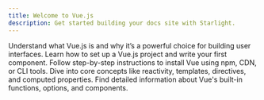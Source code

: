 ```yaml
---
title: Welcome to Vue.js
description: Get started building your docs site with Starlight.
---
```



<CardGrid stagger>
	<Card title="Introduction" icon="pencil">
		Understand what Vue.js is and why it’s a powerful choice for building user interfaces.
	</Card>
	<Card title="Getting Started" icon="rocket">
		Learn how to set up a Vue.js project and write your first component.
	</Card>
	<Card title="Installation" icon="download">
		Follow step-by-step instructions to install Vue using npm, CDN, or CLI tools.
	</Card>
	<Card title="Essentials" icon="add-document">
		Dive into core concepts like reactivity, templates, directives, and computed properties.
	</Card>
	<Card title="API Reference" icon="open-book">
		Find detailed information about Vue's built-in functions, options, and components.
	</Card>
</CardGrid>